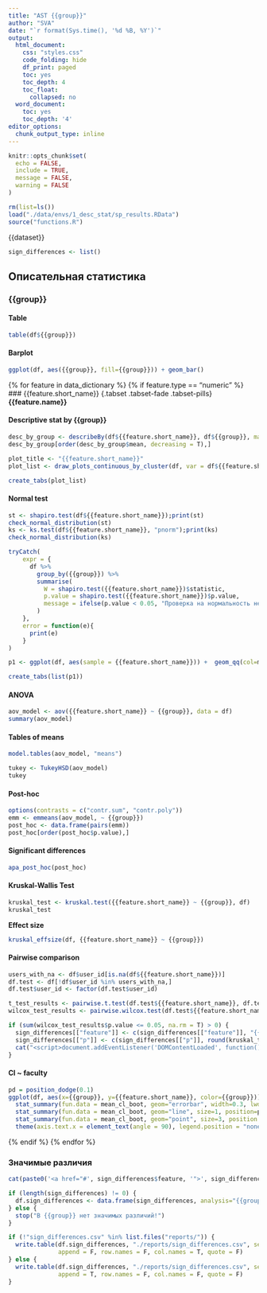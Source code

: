 ```yaml
---
title: "AST {{group}}"
author: "SVA"
date: "`r format(Sys.time(), '%d %B, %Y')`"
output:
  html_document:
    css: "styles.css"
    code_folding: hide
    df_print: paged
    toc: yes
    toc_depth: 4
    toc_float:
      collapsed: no
  word_document:
    toc: yes
    toc_depth: '4'
editor_options:
  chunk_output_type: inline
---
```



```r
knitr::opts_chunk$set(
  echo = FALSE,
  include = TRUE,
  message = FALSE, 
  warning = FALSE
)

rm(list=ls())
load("./data/envs/1_desc_stat/sp_results.RData")
source("functions.R")
```

<script>
function addClassToTitle(containerId, className) {
  // Находим контейнер по id
  var container = document.getElementById(containerId);
  if (!container) {
    console.warn('Контейнер с id "' + containerId + '" не найден.');
    return;
  }

  // Добавляем класс к найденному h3
  container.classList.add(className);
}
</script>

{{dataset}}


```r
sign_differences <- list()
```

## Описательная статистика 

### {{group}} {.tabset .tabset-fade .tabset-pills}

#### Table
```r
table(df${{group}})
```

#### Barplot
```r
ggplot(df, aes({{group}}, fill={{group}})) + geom_bar()
```


{% for feature in data_dictionary %}
{% if feature.type == "numeric" %}
### {{feature.short_name}} {.tabset .tabset-fade .tabset-pills}
**{{feature.name}}**

#### Descriptive stat by {{group}}
```r
desc_by_group <- describeBy(df${{feature.short_name}}, df${{group}}, mat = T)
desc_by_group[order(desc_by_group$mean, decreasing = T),]
```

```r
plot_title <- "{{feature.short_name}}"
plot_list <- draw_plots_continuous_by_cluster(df, var = df${{feature.short_name}}, group = df${{group}}, group_lab = "{{group}}", title = plot_title, legend_title = "{{group}}", x_lab = "{{feature.name}}", filename = NULL, binwidth = NULL, bins = 15, alpha = 0.5, angle = 90)

create_tabs(plot_list)
```

#### Normal test
```r
st <- shapiro.test(df${{feature.short_name}});print(st)
check_normal_distribution(st)
ks <- ks.test(df${{feature.short_name}}, "pnorm");print(ks)
check_normal_distribution(ks)
```

```r
tryCatch(
    expr = {
      df %>%
        group_by({{group}}) %>%
        summarise(
          W = shapiro.test({{feature.short_name}})$statistic,
          p.value = shapiro.test({{feature.short_name}})$p.value,
          message = ifelse(p.value < 0.05, "Проверка на нормальность не пройдена", "Проверка на нормальность пройдена")
        )
    },
    error = function(e){
      print(e)
    }
)
```

```r
p1 <- ggplot(df, aes(sample = {{feature.short_name}})) +  geom_qq(col=main_color) + geom_qq_line() + labs(title = "QQPlot - {{feature.short_name}}", tabname="QQPlot", filename=paste0(plot_title, "_QQplot")) + facet_wrap(". ~ {{group}}")

create_tabs(list(p1))
```

#### ANOVA

```r
aov_model <- aov({{feature.short_name}} ~ {{group}}, data = df)
summary(aov_model)
```

#### Tables of means
```r
model.tables(aov_model, "means")
```

```r
tukey <- TukeyHSD(aov_model)
tukey
```


#### Post-hoc
```r
options(contrasts = c("contr.sum", "contr.poly"))
emm <- emmeans(aov_model, ~ {{group}})
post_hoc <- data.frame(pairs(emm))
post_hoc[order(post_hoc$p.value),]
```

#### Significant differences

```r
apa_post_hoc(post_hoc)
```

#### Kruskal-Wallis Test

```r
kruskal_test <- kruskal.test({{feature.short_name}} ~ {{group}}, df)
kruskal_test
```

**Effect size**
```r
kruskal_effsize(df, {{feature.short_name}} ~ {{group}})
```

#### Pairwise comparison

```r
users_with_na <- df$user_id[is.na(df${{feature.short_name}})]
df.test <- df[!df$user_id %in% users_with_na,]
df.test$user_id <- factor(df.test$user_id)

t_test_results <- pairwise.t.test(df.test${{feature.short_name}}, df.test${{group}}, p.adjust.method = "BH");t_test_results
wilcox_test_results <- pairwise.wilcox.test(df.test${{feature.short_name}}, df.test${{group}}, p.adjust.method = "BH");wilcox_test_results
```

```r
if (sum(wilcox_test_results$p.value <= 0.05, na.rm = T) > 0) {
  sign_differences[["feature"]] <- c(sign_differences[["feature"]], "{{feature.short_name}}")
  sign_differences[["p"]] <- c(sign_differences[["p"]], round(kruskal_test$p.value, 3))
  cat("<script>document.addEventListener('DOMContentLoaded', function() {addClassToTitle('{{feature.short_name}}', 'highlight');});</script>")
}
```


#### CI ~ faculty
```r
pd = position_dodge(0.1)
ggplot(df, aes(x={{group}}, y={{feature.short_name}}, color={{group}})) +
  stat_summary(fun.data = mean_cl_boot, geom="errorbar", width=0.3, lwd=0.8, position=pd, alpha=alpha) +
  stat_summary(fun.data = mean_cl_boot, geom="line", size=1, position=pd, alpha=alpha) +
  stat_summary(fun.data = mean_cl_boot, geom="point", size=3, position = pd, pch = 15, alpha=alpha) + 
  theme(axis.text.x = element_text(angle = 90), legend.position = "none")
```

{% endif %}
{% endfor %}


### Значимые различия
```r
cat(paste0('<a href="#', sign_differences$feature, '">', sign_differences$feature, "</a><br>"))
```

```r
if (length(sign_differences) != 0) {
  df.sign_differences <- data.frame(sign_differences, analysis="{{group}}", filename = "{{filename}}")
} else {
  stop("В {{group}} нет значимых различий!")
}

if (!"sign_differences.csv" %in% list.files("reports/")) {
  write.table(df.sign_differences, "./reports/sign_differences.csv", sep = ",", 
              append = F, row.names = F, col.names = T, quote = F)
} else {
  write.table(df.sign_differences, "./reports/sign_differences.csv", sep = ",",
              append = T, row.names = F, col.names = F, quote = F)
}
```


